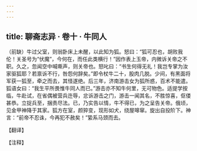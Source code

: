 ```yaml
---
---
---
```

title: 聊斋志异 · 卷十 · 牛同人
---

（前缺）牛过父室，则翁卧床上未醒，以此知为狐。怒曰：“狐可忍也，胡败我伦！关圣号为“伏魔”，今何在，而任此类横行！”因作表上玉帝，内微诉关帝之不职。久之，忽闻空中喊嘶声，则关帝也。怒叱曰：“书生何得无礼！我岂专掌为汝家驱狐耶？若禀诉不行，咎怨何辞矣。”即令杖牛二十，股肉几脱。少间，有黑面将军获一狐至，牵之而去，其怪遂绝。后三年，济南游击女为狐所惑，百术不能遣。狐语女曰：“我生平所畏惟牛同人而已。”游击亦不知牛何里，无可物色。适提学按临，牛赴试，在省偶被营兵迕辱，忿诉游击之门，游击一闻其名，不胜惊喜，伛偻甚恭。立捉兵至，捆责尽法。已，乃实告以情，牛不得已，为之呈告关帝。俄顷，见金甲神降于其家。狐方在室，颜猝变，现形如犬，绕屋嗥窜。旋出自投阶下。神言：“前帝不忍诛，今再犯不赦矣！”絷系马颈而去。

【翻译】

【注释】

